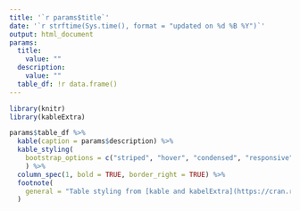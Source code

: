 ---
title: '`r params$title`'
date: '`r strftime(Sys.time(), format = "updated on %d %B %Y")`'
output: html_document
params:
  title:
    value: ""
  description:
    value: ""
  table_df: !r data.frame()
---

```{r setup, echo = FALSE}
library(knitr)
library(kableExtra)
```

```{r main-table, echo = FALSE, results = 'as-is'}
params$table_df %>%
  kable(caption = params$description) %>%
  kable_styling(
    bootstrap_options = c("striped", "hover", "condensed", "responsive")
    ) %>%
  column_spec(1, bold = TRUE, border_right = TRUE) %>%
  footnote(
    general = "Table styling from [kable and kabelExtra](https://cran.r-project.org/web/packages/kableExtra/vignettes/awesome_table_in_html.html)."
  )
```
